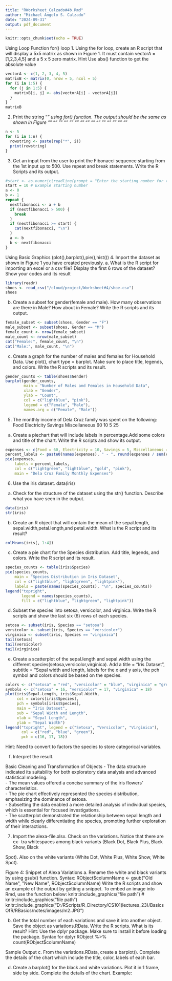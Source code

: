 ```yaml
---
title: "RWorksheet_Calzado#4b.Rmd"
author: "Michael Angelo S. Calzado"
date: "2024-09-31"
output: pdf_document
---
```


```r
knitr::opts_chunk$set(echo = TRUE)
```
Using Loop Function
for() loop
1. Using the for loop, create an R script that will display a 5x5 matrix as shown in
Figure 1. It must contain vectorA = [1,2,3,4,5] and a 5 x 5 zero matrix.
Hint Use abs() function to get the absolute value

```r
vectorA <- c(1, 2, 3, 4, 5)
matrixB <- matrix(0, nrow = 5, ncol = 5)
for (i in 1:5) {
  for (j in 1:5) {
    matrixB[i, j] <- abs(vectorA[i] - vectorA[j])
  }
}
matrixB

```

2. Print the string "*" using for() function. The output should be the same as shown
in Figure
"*"
"*" "*"
"*" "*" "*"
"*" "*" "*" "*"
"*" "*" "*" "*" "*"
```r
n <- 5
for (i in 1:n) {
  rowstring <- paste(rep("*", i))
  print(rowstring)
}
```
3. Get an input from the user to print the Fibonacci sequence starting from the 1st input
up to 500. Use repeat and break statements. Write the R Scripts and its output.
```r
#start <- as.numeric(readline(prompt = "Enter the starting number for the Fibonacci sequence: "))
start = 10 # Example starting number
a <- 0
b <- 1
repeat {
  nextfibonacci <- a + b
  if (nextfibonacci > 500) {
    break
  }
  if (nextfibonacci >= start) {
    cat(nextfibonacci, "\n")
  }
  a <- b
  b <- nextfibonacci
}


```
Using Basic Graphics (plot(),barplot(),pie(),hist())
4. Import the dataset as shown in Figure 1 you have created previously.
a. What is the R script for importing an excel or a csv file? Display the first 6 rows of
the dataset? Show your codes and its result
```r
library(readr)
shoes <- read_csv("/cloud/project/Worksheet#4/shoe.csv")
shoes
```
b. Create a subset for gender(female and male). How many observations are there in
Male? How about in Female? Write the R scripts and its output.
```r
female_subset <- subset(shoes, Gender == "F")
male_subset <- subset(shoes, Gender == "M")
female_count <- nrow(female_subset)
male_count <- nrow(male_subset)
cat("Female:", female_count, "\n")
cat("Male:", male_count, "\n")
```

c. Create a graph for the number of males and females for Household Data. Use plot(),
chart type = barplot. Make sure to place title, legends, and colors. Write the R scripts and
its result.
```r
gender_counts <- table(shoes$Gender)
barplot(gender_counts, 
        main = "Number of Males and Females in Household Data",
        xlab = "Gender",
        ylab = "Count",
        col = c("lightblue", "pink"),
        legend = c("Female", "Male"),
        names.arg = c("Female", "Male"))
```
5. The monthly income of Dela Cruz family was spent on the following:
Food Electricity Savings Miscellaneous
60 10 5 25
a. Create a piechart that will include labels in percentage.Add some colors and title of
the chart. Write the R scripts and show its output.
```r
expenses <- c(Food = 60, Electricity = 10, Savings = 5, Miscellaneous = 25)
percent_labels <- paste0(names(expenses), " - ", round(expenses / sum(expenses) * 100), "%")
pie(expenses, 
    labels = percent_labels, 
    col = c("lightgreen", "lightblue", "gold", "pink"), 
    main = "Dela Cruz Family Monthly Expenses")

```
6. Use the iris dataset.
data(iris)
a. Check for the structure of the dataset using the str() function. Describe what you
have seen in the output.
```r
data(iris)
str(iris)
```
b. Create an R object that will contain the mean of the sepal.length,
sepal.width,petal.length,and petal.width. What is the R script and its result?
```r
colMeans(iris[, 1:4])
```
c. Create a pie chart for the Species distribution. Add title, legends, and colors. Write
the R script and its result.
```r
species_counts <- table(iris$Species)
pie(species_counts, 
    main = "Species Distribution in Iris Dataset", 
    col = c("lightblue", "lightgreen", "lightpink"),
    labels = paste(names(species_counts), "\n", species_counts))
legend("topright", 
       legend = names(species_counts), 
       fill = c("lightblue", "lightgreen", "lightpink"))

```
d. Subset the species into setosa, versicolor, and virginica. Write the R scripts
and show the last six (6) rows of each species.
```r
setosa <- subset(iris, Species == "setosa")
versicolor <- subset(iris, Species == "versicolor")
virginica <- subset(iris, Species == "virginica")
tail(setosa)
tail(versicolor)
tail(virginica)
```
e. Create a scatterplot of the sepal.length and sepal.width using the different
species(setosa,versicolor,virginica). Add a title = “Iris Dataset”, subtitle = “Sepal
width and length, labels for the x and y axis, the pch symbol and colors should be based on
the species.
```r
colors <- c("setosa" = "red", "versicolor" = "blue", "virginica" = "green")
symbols <- c("setosa" = 16, "versicolor" = 17, "virginica" = 18)
plot(iris$Sepal.Length, iris$Sepal.Width, 
     col = colors[iris$Species], 
     pch = symbols[iris$Species],
     main = "Iris Dataset", 
     sub = "Sepal Width and Length",
     xlab = "Sepal Length", 
     ylab = "Sepal Width")
legend("topright", legend = c("Setosa", "Versicolor", "Virginica"), 
       col = c("red", "blue", "green"), 
       pch = c(16, 17, 18))

```

Hint: Need to convert to factors the species to store categorical variables.

f. Interpret the result.

Basic Cleaning and Transformation of Objects
- The data structure indicated its suitability for both exploratory data analysis and advanced statistical modeling.  
- The mean values offered a concise summary of the iris flowers' characteristics.  
- The pie chart effectively represented the species distribution, emphasizing the dominance of setosa.  
- Subsetting the data enabled a more detailed analysis of individual species, which is essential for focused investigations.  
- The scatterplot demonstrated the relationship between sepal length and width while clearly differentiating the species, promoting further exploration of their interactions.  

7. Import the alexa-file.xlsx. Check on the variations. Notice that there are ex-
tra whitespaces among black variants (Black Dot, Black Plus, Black Show, Black

Spot). Also on the white variants (White Dot, White Plus, White Show, White
Spot).

Figure 4: Snippet of Alexa Variations
a. Rename the white and black variants by using gsub() function.
Syntax:
RObject$columnName <- gsub("Old Name", "New Name", RObject$columnName)
Write the R scripts and show an example of the output by getting a snippet. To embed
an image into Rmd, use the function below:
knitr::include_graphics("file path")
# knitr::include_graphics("file path")
knitr::include_graphics("D:/RScripts/R_Directory/CS101(lectures_23)/BasicsOfR/RBasics/notes/images/m2.JPG")


b. Get the total number of each variations and save it into another object. Save the
object as variations.RData. Write the R scripts. What is its result?
Hint: Use the dplyr package. Make sure to install it before loading the package.
Syntax for dplyr
RObject %>%
count(RObject$columnName)

Sample Output
c. From the variations.RData, create a barplot(). Complete the details of the chart
which include the title, color, labels of each bar.

d. Create a barplot() for the black and white variations. Plot it in 1 frame, side by
side. Complete the details of the chart.
Example:

